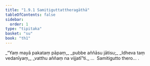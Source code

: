 ```yaml
---
title: "1.9.1 Samitiguttattheragāthā"
tableOfContents: false
sidebar:
  order: 1
type: "tipitaka"
basket: "su"
book: "th1"
---
```



<DynamicBreadcrumb />

<Division number="81" book="th1">

<Paragraph number="183" type="verses" book="th1">
_“Yaṃ mayā pakataṃ pāpaṃ,_  
_pubbe aññāsu jātisu;_  
_Idheva taṃ vedanīyaṃ,_  
_vatthu aññaṃ na vijjatī”ti._  


</Paragraph>
</Division>

<Paragraph number="184" type="center" book="th1">
…  Samitigutto thero… .
</Paragraph>